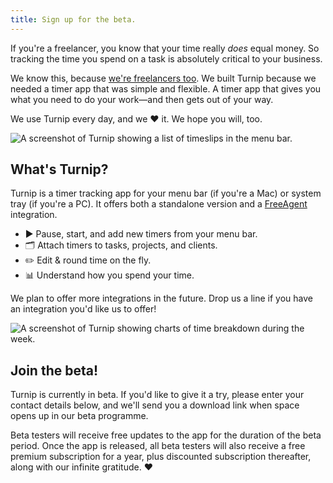 ```yaml
---
title: Sign up for the beta.
---
```



If you're a freelancer, you know that your time really _does_ equal money. So tracking the time you spend on a task is absolutely critical to your business.

We know this, because [we're freelancers too](https://octopusthink.com). We built Turnip because we needed a timer app that was simple and flexible. A timer app that gives you what you need to do your work—and then gets out of your way.

We use Turnip every day, and we ❤️ it. We hope you will, too.

![A screenshot of Turnip showing a list of timeslips in the menu bar.](src/images/timeslips.png)

## What's Turnip?

Turnip is a timer tracking app for your menu bar (if you're a Mac) or system tray (if you're a PC). It offers both a standalone version and a [FreeAgent](https://freeagent.com) integration.

- ▶️ Pause, start, and add new timers from your menu bar.
- 🗂 Attach timers to tasks, projects, and clients.
- ✏️ Edit & round time on the fly.
- 📊 Understand how you spend your time.

We plan to offer more integrations in the future. Drop us a line if you have an integration you'd like us to offer!

![A screenshot of Turnip showing charts of time breakdown during the week.](src/images/stats.png)

## Join the beta!

Turnip is currently in beta. If you'd like to give it a try, please enter your contact details below, and we'll send you a download link when space opens up in our beta programme.

<!--[Download for Mac] [Download for Windows]-->

<SignupForm />

Beta testers will receive free updates to the app for the duration of the beta period. Once the app is released, all beta testers will also receive a free premium subscription for a year, plus discounted subscription thereafter, along with our infinite gratitude. ❤️
